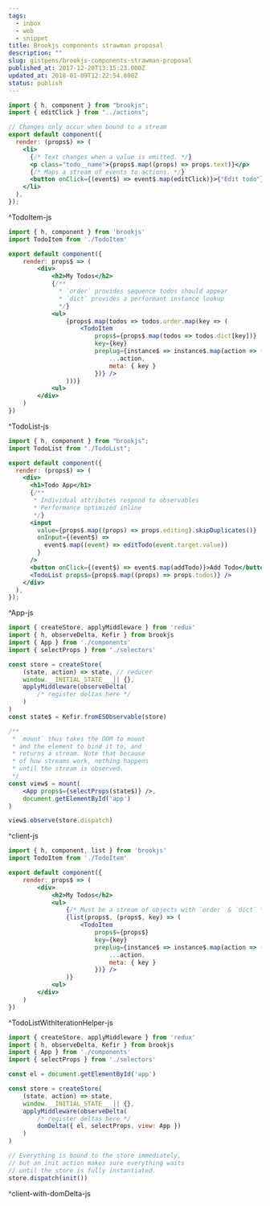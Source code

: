 ```yaml
---
tags:
  - inbox
  - web
  - snippet
title: Brookjs components strawman proposal
description: ""
slug: gistpens/brookjs-components-strawman-proposal
published_at: 2017-12-20T13:15:23.000Z
updated_at: 2018-01-09T12:22:54.000Z
status: publish
---
```

```jsx title="TodoItem.js"
import { h, component } from "brookjs";
import { editClick } from "../actions";

// Changes only occur when bound to a stream
export default component({
  render: (props$) => (
    <li>
      {/* Text changes when a value is emitted. */}
      <p class="todo__name">{props$.map((props) => props.text)}</p>
      {/* Maps a stream of events to actions. */}
      <button onClick={(event$) => event$.map(editClick)}>{"Edit todo"}</button>
    </li>
  ),
});
```

^TodoItem-js

```jsx title="TodoList.js"
import { h, component } from 'brookjs'
import TodoItem from './TodoItem'

export default component({
    render: props$ => (
        <div>
            <h2>My Todos</h2>
            {/**
              * `order` provides sequence todos should appear
              * `dict` provides a performant instance lookup
              */}
            <ul>
                {props$.map(todos => todos.order.map(key => (
                    <TodoItem
                        props$={props$.map(todos => todos.dict[key])}
                        key={key}
                        preplug={instance$ => instance$.map(action => ({
                            ...action,
                            meta: { key }
                        })} />
                )))}
            <ul>
        </div>
    )
})
```

^TodoList-js

```jsx title="App.js"
import { h, component } from "brookjs";
import TodoList from "./TodoList";

export default component({
  render: (props$) => (
    <div>
      <h1>Todo App</h1>
      {/**
       * Individual attributes respond to observables
       * Performance optimized inline
       */}
      <input
        value={props$.map((props) => props.editing).skipDuplicates()}
        onInput={(event$) =>
          event$.map((event) => editTodo(event.target.value))
        }
      />
      <button onClick={(event$) => event$.map(addTodo)}>Add Todo</button>
      <TodoList props$={props$.map((props) => props.todos)} />
    </div>
  ),
});
```

^App-js

```jsx title="client.js"
import { createStore, applyMiddleware } from 'redux'
import { h, observeDelta, Kefir } from brookjs
import { App } from './components'
import { selectProps } from './selectors'

const store = createStore(
    (state, action) => state, // reducer
    window.__INITIAL_STATE__ || {},
    applyMiddleware(observeDelta(
        /* register deltas here */
    )
)
const state$ = Kefir.fromESObservable(store)

/**
 * `mount` thus takes the DOM to mount
 * and the element to bind it to, and
 * returns a stream. Note that because
 * of how streams work, nothing happens
 * until the stream is observed.
 */
const view$ = mount(
    <App props$={selectProps(state$)} />,
    document.getElementById('app')
)

view$.observe(store.dispatch)
```

^client-js

```jsx title="TodoListWithIterationHelper.js"
import { h, component, list } from 'brookjs'
import TodoItem from './TodoItem'

export default component({
    render: props$ => (
        <div>
            <h2>My Todos</h2>
            <ul>
                {/* Must be a stream of objects with `order` & `dict` */}
                {list(props$, (props$, key) => (
                    <TodoItem
                        props$={props$}
                        key={key}
                        preplug={instance$ => instance$.map(action => ({
                            ...action,
                            meta: { key }
                        })} />
                )}
            <ul>
        </div>
    )
})
```

^TodoListWithIterationHelper-js

```jsx title="client-with-domDelta.js"
import { createStore, applyMiddleware } from 'redux'
import { h, observeDelta, Kefir } from brookjs
import { App } from './components'
import { selectProps } from './selectors'

const el = document.getElementById('app')

const store = createStore(
    (state, action) => state,
    window.__INITIAL_STATE__ || {},
    applyMiddleware(observeDelta(
        /* register deltas here */
        domDelta({ el, selectProps, view: App })
    )
)

// Everything is bound to the store immediately,
// but an init action makes sure everything waits
// until the store is fully instantiated.
store.dispatch(init())
```

^client-with-domDelta-js
